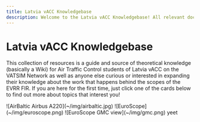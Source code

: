 ```yaml
---
title: Latvia vACC Knowledgebase
description: Welcome to the Latvia vACC Knowledgebase! All relevant documentation, SOPs and training material is available here!
---
```


# Latvia vACC Knowledgebase

This collection of resources is a guide and source of theoretical knowledge (basically a Wiki) for Air Traffic Control students of Latvia vACC on the VATSIM Network as well as anyone else curious or interested in expanding their knowledge about the work that happens behind the scopes of the EVRR FIR. If you are here for the first time, just click one of the cards below to find out more about topics that interest you!

<Cards num={2}>
  <Card title="Basics" icon="" href="/basic" image arrow >
  ![AirBaltic Airbus A220](~/img/airbaltic.jpg)
  </Card>
  <Card title="Software Guides" icon="" href="/software" image arrow>
  ![EuroScope](~/img/euroscope.png)
  </Card>
</Cards>

<Cards num={2}>
  <Card title="SOPs" icon="" href="/sop" image arrow>
  ![EuroScope GMC view](~/img/gmc.png)
  </Card>
  <Card title="Test" icon="" href="/yeet" arrow>yeet</Card>
</Cards>